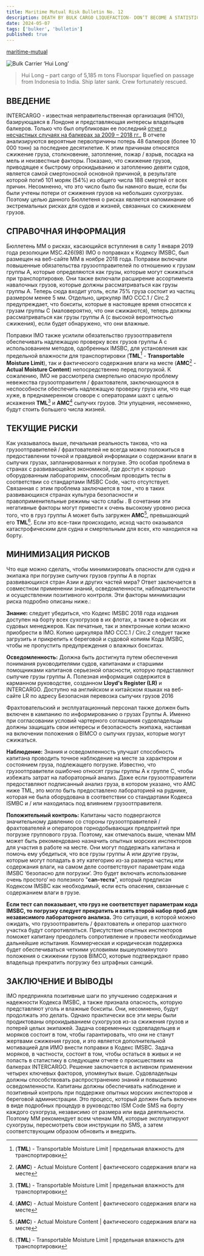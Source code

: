 ```yaml
---
title: Maritime Mutual Risk Bulletin No. 12
description: DEATH BY BULK CARGO LIQUEFACTION- DON’T BECOME A STATISTIC!
date: 2024-05-07
tags: ['bulker', 'bulletin']
published: true
---
```


[maritime-mutual](https://maritime-mutual.com/risk-bulletins/death-by-bulk-cargo-liquefaction-dont-become-a-statistic/)

![Bulk Carrier ‘Hui Long’](https://maritime-mutual.com/wp-content/uploads/2019/05/bulk-cargo-liquefaction.jpg)

> Hui Long – part cargo of 5,185 m tons Fluorspar liquefied on passage from
> Indonesia to India. Ship later sank. Crew fortunately rescued.

## ВВЕДЕНИЕ

INTERCARGO - известная неправительственная организация (НПО), базирующаяся в
Лондоне и представляющая интересы владельцев балкеров. Только что был
опубликован ее последний
[отчет о несчастных случаях на балкерах за 2009 – 2018 гг..](https://www.intercargo.org/wp-content/uploads/2019/04/Bulk-Carrier-Casualty-Report-2018-publisher-version-10Apr2019.pdf)
В отчете анализируются вероятные первопричины потерь 48 балкеров (более 10 000
тонн) за последнее десятилетие. К этим причинам относятся сжижение груза,
столкновение, затопление, пожар / взрыв, посадка на мель и неизвестные факторы.
Показано, что сжижение грузов, приводящее к быстрому опрокидыванию и затоплению
девяти судов, является самой смертоносной основной причиной, в результате
которой погиб 101 моряк (54%) из общего числа 188 смертей от всех причин.
Несомненно, что это число было бы намного выше, если бы были учтены потери от
сжижения грузов на небольших сухогрузах. Поэтому целью данного Бюллетеня о
рисках является напоминание об экстремальных рисках для судов и жизней,
связанных со сжижением грузов.

## СПРАВОЧНАЯ ИНФОРМАЦИЯ

Бюллетень MM о рисках, касающийся вступления в силу 1 января 2019 года резолюции
MSC.426(98) IMO о поправках к Кодексу IMSBC, был размещен на веб-сайте MM в
ноябре 2018 года. Поправки включали повышенные обязательства грузоотправителей
по отношению к грузам группы А, которые определяются как грузы, которые могут
сжижаться при транспортировке. Они также включали расширение ассортимента
навалочных грузов, которые должны рассматриваться как грузы группы А. Теперь
сюда входит уголь, если 75% груза состоит из частиц размером менее 5 мм.
Отдельно, циркуляр IMO CCC.1 / Circ.2 предупреждает, что бокситы, которые в
настоящее время относятся к грузам группы С (маловероятно, что они сжижаются),
теперь должны рассматриваться как грузы группы А (с высокой вероятностью
сжижения), если будет обнаружено, что они влажные.

Поправки IMO также усилили обязательство грузоотправителя обеспечивать
надлежащую проверку всех грузов группы A с использованием методов, одобренных
IMSBC, для установления как предельной влажности для транспортировки
(**TML**[^1] - **Transportable Moisture Limit**), так и фактического содержания
влаги на месте (**AMC**[^2] - **Actual Moisture Content**) непосредственно перед
погрузкой. К сожалению, IMO не рассмотрела смертельно опасную проблему
невежества грузоотправителя / фрахтователя, заключающуюся в неспособности
обеспечить надлежащую проверку груза или, что еще хуже, в преднамеренном сговоре
с операторами шахт с целью искажения **TML**[^1] и **AMC**[^2] сыпучих грузов.
Эти упущения, несомненно, будут стоить большего числа жизней.

## ТЕКУЩИЕ РИСКИ

Как указывалось выше, печальная реальность такова, что на грузоотправителей /
фрахтователей не всегда можно положиться в предоставлении точной и правдивой
информации о содержании влаги в сыпучих грузах, запланированных к погрузке. Это
особая проблема в странах с развивающейся экономикой, где доступ к хорошо
оборудованным лабораториям, способным проводить тесты в соответствии со
стандартами IMSBC Code, часто отсутствует. Связанная с этим проблема заключается
в том , что в таких развивающихся странах культура безопасности и
правоприменительные режимы часто слабы . В сочетании эти негативные факторы
могут привести к очень высокому уровню риска того, что в груз группы А может
быть загружен **AMC**[^2], превышающий его **TML**[^1]. Если это все-таки
происходило, исход часто оказывался катастрофическим для судна и смертельным для
всех, кто находился на борту.

## МИНИМИЗАЦИЯ РИСКОВ

Что еще можно сделать, чтобы минимизировать опасности для судна и экипажа при
погрузке сыпучих грузов группы А в портах развивающихся стран Азии и других
частей мира? Ответ заключается в совместном применении знаний, осведомленности,
наблюдательности и осуществлении позитивного контроля. Эти факторы минимизации
риска подробно описаны ниже.:

**Знание:** следует убедиться, что Кодекс IMSBC 2018 года издания доступен на
борту всех сухогрузов в их флотах, а также в офисах их судовых менеджеров. Как
печатные, так и электронные копии можно приобрести в IMO. Копию циркуляра IMO
CCC.1 / Circ.2 следует также загрузить и прикрепить к береговой и судовой копиям
Кода IMSBC, чтобы не пропустить предупреждения о влажных бокситах.

**Осведомленность:** Должна быть достигнута путем обеспечения понимания
руководителями судов, капитанами и старшими помощниками капитанов серьезной
опасности, которую представляют сыпучие грузы группы А. Полезная информация
содержится в карманном руководстве, созданном **Lloyd's Register (LR)** и
INTERCARGO. Доступно на английском и китайском языках на веб-сайте LR по адресу
Безопасная перевозка сыпучих грузов 2016

Фрахтовательский и эксплуатационный персонал также должен быть включен в
кампанию по информированию о грузах Группы A. Именно при согласовании условий
чартерного соглашения судовладельцы должны защищать свои интересы и безопасность
экипажа, настаивая на включении положения о BIMCO о сыпучих грузах, которые
могут сжижаться.

**Наблюдение:** Знания и осведомленность улучшат способность капитана проводить
точное наблюдение на месте за характером и состоянием груза, подлежащего
погрузке. Известно, что грузоотправители ошибочно относят грузы группы А к
группе С, чтобы избежать затрат на лабораторный анализ. Даже если
грузоотправители предоставляют подписанный анализ груза, в котором указано, что
AMC ниже TML, это могло быть предоставлено лабораторией на руднике, которая не
была оборудована в соответствии со стандартами Кодекса ISMBC и / или находилась
под влиянием грузоотправителя.

**Положительный контроль:** Капитаны часто подвергаются значительному давлению
со стороны грузоотправителей / фрахтователей и операторов горнодобывающих
предприятий при погрузке группового груза. Поэтому, как отмечалось выше, членам
MM может быть рекомендовано назначить опытных морских инспекторов для участия в
работе на месте. Они могут поддержать капитана и помочь ему убедиться, что все
грузы группы А или другие грузы, которые могут попадать в эту категорию из-за
размера частиц или содержания влаги, на самом деле соответствуют параметрам кода
IMSBC ‘безопасно для погрузки’. Это будет включать использование очень простого‘
но полезного "**can-теста**", который предписан Кодексом IMSBC как необходимый,
если есть опасения, связанные с содержанием влаги в грузе.

**Если тест can показывает, что груз не соответствует параметрам кода IMSBC, то
погрузку следует прекратить и взять второй набор проб для независимого
лабораторного анализа.** Это ситуация, в которой можно ожидать, что
грузоотправитель / фрахтователь и оператор шахтного участка будут
сопротивляться. Присутствие опытных инспекторов поможет капитану преодолеть
сопротивление и провести необходимые дальнейшие испытания. Коммерческая и
юридическая поддержка будет обеспечиваться четкими условиями вышеупомянутого
положения о сжижении грузов BIMCO, которые подтверждают право владельца
прекратить погрузку без штрафных санкций.

## ЗАКЛЮЧЕНИЕ И ВЫВОДЫ

IMO предприняла позитивные шаги по улучшению содержания и надежности Кодекса
IMSBC, а также признала опасность, которую представляют уголь и влажные бокситы.
Они, несомненно, будут продолжать это делать. Однако практически все эти меры
были продиктованы опрокидыванием сухогрузов из-за сжижения грузов и потерей
целых экипажей. Задача современных судовладельцев и моряков состоит в том, чтобы
гарантировать, что они не станут жертвами сжижения грузов, и это является
дополнительной мотивацией для ИМО внести поправки в Кодекс IMSBC. Задача
моряков, в частности, состоит в том, чтобы остаться в живых и не попасть в
статистику в следующем отчете о происшествиях на балкерах INTERCARGO. Решение
заключается в активном применении четырех ключевых факторов, упомянутых выше.
Судовладельцы должны способствовать распространению знаний и повышению
осведомленности. Капитаны должны обеспечивать наблюдение и позитивный контроль
при поддержке опытных морских инспекторов и береговой администрации. Это
процесс, который должен быть включен в виде подробных процедур в руководство ISM
Code SMS на борту каждого сухогруза, независимо от размера или вида
деятельности. Поэтому MM рекомендует всем членам MM, которые эксплуатируют
сухогрузы, пересмотреть свои инструкции по SMS, а затем соответствующим образом
обновить и внедрить.

[^1]:
    (**TML**) - Transportable Moisture Limit | предельная влажность для
    транспортировки

[^2]:
    (**AMC**) - Actual Moisture Content | фактического содержания влаги на месте
